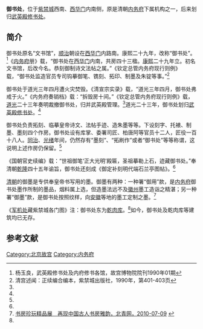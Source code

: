 '''御书处'''，位于[[紫禁城|紫禁城]]西南、[[西华门|西华门]]内南侧，原是清朝[[内务府|内务府]]下属机构之一，后来划归[[武英殿修书处|武英殿修书处]]。

==简介==
御书处原名“文书馆”，[[顺治|顺治]]朝设在[[西华门|西华门]]内路南。康熙二十九年，改称“御书处”。<ref name=yang>杨玉良，武英殿修书处及内府修书各馆，故宫博物院院刊1990年01期</ref>《[[内务府|内务府]]册》载，“御书处在[[西华门|西华门]]内南，共房四十三楹。[[康熙|康熙]]二十九年立。初名文书馆，后改今名。恭刻御制诗文法帖之属。”《钦定总管内务府现行则例》载，“御书处监造官员专司钩摹御笔、镌刻、拓印、制墨及朱锭等事。”<ref name=qinggong>清宫述闻：正续编合编本，紫禁城出版社，1990年，第401-403页</ref>

御书处于道光三年四月遭火灾焚毁。《清宣宗实录》载，“道光三年四月，御书处弗戒于火。”《内务府奏销档》载：“拆毁房十间。”《钦定总管内务府现行则例》载，[[道光|道光]]二十三年奏明裁撤御书处，归并武英殿管理。<ref name=qinggong/>道光二十三年，御书处划归[[武英殿修书处|武英殿修书处]]。<ref name=yang/>

御书处负责拓刻、临摹皇帝诗文、法帖手迹、造朱墨等等。下设刻字、托裱、制墨、墨刻四个作房。御书处设有库掌、委署司匠、柏唐阿等官员十二人，匠役一百十八人。[[同治|同治]]、[[光绪|光绪]]年间，仍然存有“墨刻”、“拓刷作”或者“御书处”等等称谓，这说明上述作房仍保留。<ref name=yang/>

《国朝官史续编》载：“世祖御笔‘正大光明’殿匾，圣祖摹勒上石，迹藏御书处。”奉清朝[[乾隆|乾隆]]四十五年谕旨，御书处还刻成《御定补刻明代端石兰亭图帖》。<ref name=qinggong/>

[[清朝|清朝]]的御墨是专供奉皇帝书写用的墨。御墨有两种：一种署“御用”款，是[[内务府|内务府]]御书处墨作所制的墨品，烟料属上选，但造墨法远不及[[徽州|徽州]]墨工造诣之精湛；另一种署“御墨”款，是御书处按照纹样，向[[安徽|安徽]]等地的墨工定制之墨。<ref>[http://bjyouth.ynet.com/article.jsp?oid=67430783 书房珍玩精品展　再现中国古人书房雅韵，北青网，2010-07-09] {{webarchive|url=https://web.archive.org/web/20131014090145/http://bjyouth.ynet.com/article.jsp?oid=67430783 |date=2013-10-14 }}</ref>

《[[军机处|军机处]]藏紫禁城各门图》注：御书处东为[[御茶膳房|乾肉库]]。<ref name=qinggong/>如今，御书处及乾肉库等建筑均已无存。

==参考文献==
{{reflist}}

{{Geographic Location
|西北 = [[西华门|西华门]]
|北 =  西华门内南值房
|東北 = 
|西 = 紫禁城西城墙
|中央 = <BIG>'''御书处'''</BIG>
|東 =[[御茶膳房|乾肉库]]、[[南薰殿|南薰殿]]
|西南 = 紫禁城西南角楼
|南 =紫禁城南城墙
|東南 =紫禁城南城墙
}}

[[Category:北京故宫|Category:北京故宫]]
[[Category:内务府|Category:内务府]]